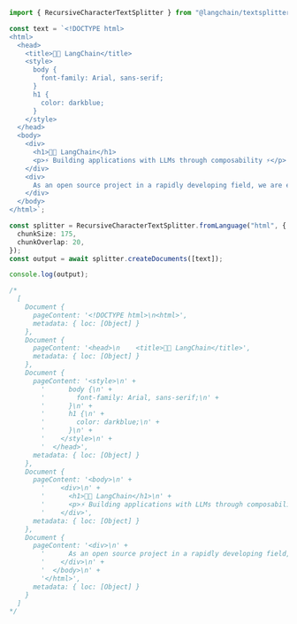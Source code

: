 ```typescript
import { RecursiveCharacterTextSplitter } from "@langchain/textsplitters";

const text = `<!DOCTYPE html>
<html>
  <head>
    <title>🦜️🔗 LangChain</title>
    <style>
      body {
        font-family: Arial, sans-serif;
      }
      h1 {
        color: darkblue;
      }
    </style>
  </head>
  <body>
    <div>
      <h1>🦜️🔗 LangChain</h1>
      <p>⚡ Building applications with LLMs through composability ⚡</p>
    </div>
    <div>
      As an open source project in a rapidly developing field, we are extremely open to contributions.
    </div>
  </body>
</html>`;

const splitter = RecursiveCharacterTextSplitter.fromLanguage("html", {
  chunkSize: 175,
  chunkOverlap: 20,
});
const output = await splitter.createDocuments([text]);

console.log(output);

/*
  [
    Document {
      pageContent: '<!DOCTYPE html>\n<html>',
      metadata: { loc: [Object] }
    },
    Document {
      pageContent: '<head>\n    <title>🦜️🔗 LangChain</title>',
      metadata: { loc: [Object] }
    },
    Document {
      pageContent: '<style>\n' +
        '      body {\n' +
        '        font-family: Arial, sans-serif;\n' +
        '      }\n' +
        '      h1 {\n' +
        '        color: darkblue;\n' +
        '      }\n' +
        '    </style>\n' +
        '  </head>',
      metadata: { loc: [Object] }
    },
    Document {
      pageContent: '<body>\n' +
        '    <div>\n' +
        '      <h1>🦜️🔗 LangChain</h1>\n' +
        '      <p>⚡ Building applications with LLMs through composability ⚡</p>\n' +
        '    </div>',
      metadata: { loc: [Object] }
    },
    Document {
      pageContent: '<div>\n' +
        '      As an open source project in a rapidly developing field, we are extremely open to contributions.\n' +
        '    </div>\n' +
        '  </body>\n' +
        '</html>',
      metadata: { loc: [Object] }
    }
  ]
*/
```